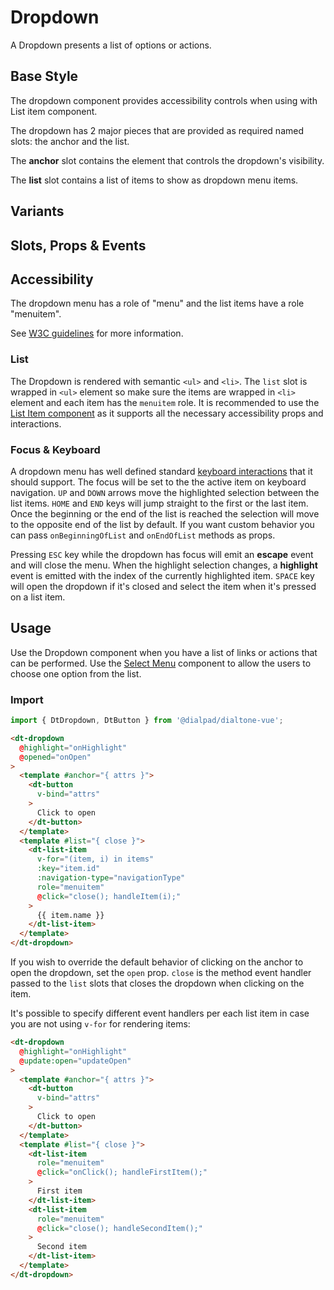 
# Dropdown

<Subtitle>
  A Dropdown presents a list of options or actions.
</Subtitle>

## Base Style

The dropdown component provides accessibility controls when using with List item component.

The dropdown has 2 major pieces that are provided as required named slots: the anchor and the list.

The **anchor** slot contains the element that controls the dropdown's visibility.

The **list** slot contains a list of items to show as dropdown menu items.

<Canvas>
  <Story id="components-dropdown--default" />
</Canvas>

## Variants

<Canvas>
  <Story id="components-dropdown--variants" />
</Canvas>

## Slots, Props & Events

<ArgsTable story={PRIMARY_STORY} />

## Accessibility

The dropdown menu has a role of "menu" and the list items have a role "menuitem".

See [W3C guidelines](https://www.w3.org/TR/wai-aria-practices/#menubutton) for more information.

### List

The Dropdown is rendered with semantic `<ul>` and `<li>`. The `list` slot is wrapped in `<ul>` element so make sure
the items are wrapped in `<li>` element and each item has the `menuitem` role. It is recommended to use the [List Item
component](?path=/story/components-list-item--default) as it supports all the necessary accessibility props and interactions.

### Focus & Keyboard

A dropdown menu has well defined standard
[keyboard interactions](https://www.w3.org/TR/wai-aria-practices/examples/menu-button/menu-button-links.html#kbd_label)
that it should support.
The focus will be set to the the active item on keyboard navigation. `UP` and `DOWN` arrows move the highlighted
selection between the list items. `HOME` and `END` keys will jump straight to the first or the last item.
Once the beginning or the end of the list is reached the selection will move to the opposite end of the list by default.
If you want custom behavior you can pass `onBeginningOfList` and `onEndOfList` methods as props.

Pressing `ESC` key while the dropdown has focus will emit an **escape** event and will close the menu. When the highlight
selection changes, a **highlight** event is emitted with the index of the currently highlighted item.
`SPACE` key will open the dropdown if it's closed and select the item when it's pressed on a list item.

## Usage

Use the Dropdown component when you have a list of links or actions that can be performed. Use the
[Select Menu](?path=/story/components-select-menu--default) component to allow the users to choose one option from the list.

### Import

```jsx
import { DtDropdown, DtButton } from '@dialpad/dialtone-vue';
```

```html
<dt-dropdown
  @highlight="onHighlight"
  @opened="onOpen"
>
  <template #anchor="{ attrs }">
    <dt-button
      v-bind="attrs"
    >
      Click to open
    </dt-button>
  </template>
  <template #list="{ close }">
    <dt-list-item
      v-for="(item, i) in items"
      :key="item.id"
      :navigation-type="navigationType"
      role="menuitem"
      @click="close(); handleItem(i);"
    >
      {{ item.name }}
    </dt-list-item>
  </template>
</dt-dropdown>
```

If you wish to override the default behavior of clicking on the anchor to open the dropdown, set the `open` prop.
`close` is the method event handler passed to the `list` slots that closes the dropdown when clicking on the item.

It's possible to specify different event handlers per each list item in case you are not using `v-for` for
rendering items:

```html
<dt-dropdown
  @highlight="onHighlight"
  @update:open="updateOpen"
>
  <template #anchor="{ attrs }">
    <dt-button
      v-bind="attrs"
    >
      Click to open
    </dt-button>
  </template>
  <template #list="{ close }">
    <dt-list-item
      role="menuitem"
      @click="onClick(); handleFirstItem();"
    >
      First item
    </dt-list-item>
    <dt-list-item
      role="menuitem"
      @click="close(); handleSecondItem();"
    >
      Second item
    </dt-list-item>
  </template>
</dt-dropdown>
```
